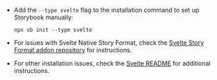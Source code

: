 - Add the `--type svelte` flag to the installation command to set up Storybook manually:

  ```shell
  npx sb init --type svelte
  ```

- For issues with Svelte Native Story Format, check the [Svelte Story Format addon repository](https://github.com/storybookjs/addon-svelte-csf) for instructions.
- For other installation issues, check the [Svelte README](../../app/svelte/README.md) for additional instructions.